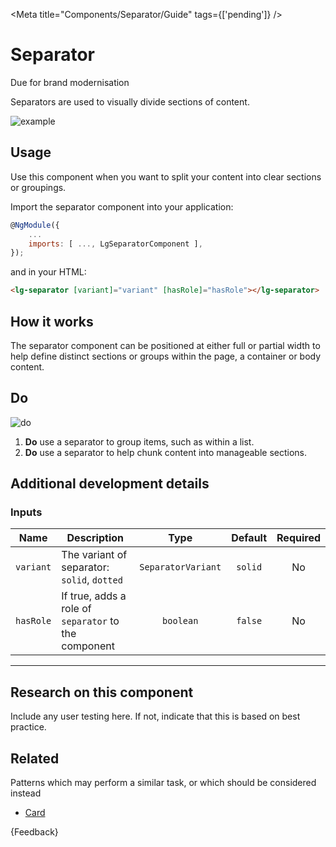 
<Meta title="Components/Separator/Guide" tags={['pending']} />

# Separator

<CustomBadge text="Pending" /> <span class="small-text">Due for brand modernisation</span>

<p class="standfirst">Separators are used to visually divide sections of content.</p>

![example](docs/separator/example.png)

## Usage

Use this component when you want to split your content into clear sections or groupings.

Import the separator component into your application:

```js
@NgModule({
    ...
    imports: [ ..., LgSeparatorComponent ],
});
```

and in your HTML:

```html
<lg-separator [variant]="variant" [hasRole]="hasRole"></lg-separator>
```

## How it works

The separator component can be positioned at either full or partial width to help define distinct sections or groups within the page, a container or body content.

## Do

![do](docs/separator/do.png)

1. **Do** use a separator to group items, such as within a list.
2. **Do** use a separator to help chunk content into manageable sections.

## Additional development details

### Inputs

| Name      | Description                                          |        Type        | Default | Required |
|-----------|------------------------------------------------------|:------------------:|:-------:|:--------:|
| `variant` | The variant of separator: `solid`, `dotted`          | `SeparatorVariant` | `solid` |    No    |
| `hasRole` | If true, adds a role of `separator` to the component |     `boolean`      | `false` |    No    |

***

## Research on this component

Include any user testing here. If not, indicate that this is based on best practice.

## Related

Patterns which may perform a similar task, or which should be considered instead

* [Card](./?path=/docs/components-card-guide--docs)

<Markdown>
  {Feedback}
</Markdown>

